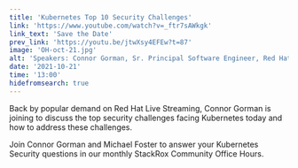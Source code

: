 ```yaml
---
title: 'Kubernetes Top 10 Security Challenges'
link: 'https://www.youtube.com/watch?v=_ftr7sAWkgk'
link_text: 'Save the Date'
prev_link: 'https://youtu.be/jtwXsy4EFEw?t=87'
image: 'OH-oct-21.jpg'
alt: 'Speakers: Connor Gorman, Sr. Principal Software Engineer, Red Hat and Michael Foster, Sr. Product Marketing Manager, Red Hat.'
date: '2021-10-21'
time: '13:00'
hidefromsearch: true
---
```


[for the author]: # 'For best results, please keep content below between 5-8 lines total (including paragraph breaks)'

Back by popular demand on Red Hat Live Streaming, Connor Gorman is joining to discuss the top security challenges facing Kubernetes today and how to address these challenges.

Join Connor Gorman and Michael Foster to answer your Kubernetes Security questions in our monthly StackRox Community Office Hours.
